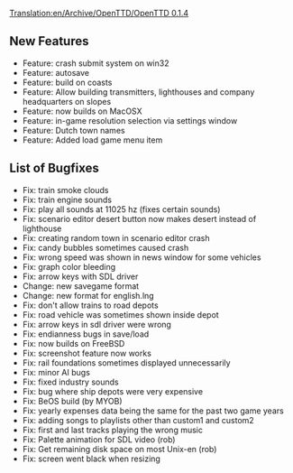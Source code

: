 [[Translation:en/Archive/OpenTTD/OpenTTD 0.1.4]]


{{en/Archive/OpenTTD/NaviPrevNext|prev=en/Archive/OpenTTD/OpenTTD 0.1.3|next=en/Archive/OpenTTD/OpenTTD 0.2.0|date=25 March 2004}}

==New Features==
*Feature: crash submit system on win32
*Feature: autosave
*Feature: build on coasts
*Feature: Allow building transmitters, lighthouses and company headquarters on slopes
*Feature: now builds on MacOSX
*Feature: in-game resolution selection via settings window
*Feature: Dutch town names
*Feature: Added load game menu item

==List of Bugfixes==
*Fix: train smoke clouds
*Fix: train engine sounds
*Fix: play all sounds at 11025 hz (fixes certain sounds)
*Fix: scenario editor desert button now makes desert instead of lighthouse
*Fix: creating random town in scenario editor crash
*Fix: candy bubbles sometimes caused crash
*Fix: wrong speed was shown in news window for some vehicles
*Fix: graph color bleeding
*Fix: arrow keys with SDL driver
*Change: new savegame format
*Change: new format for english.lng
*Fix: don't allow trains to road depots
*Fix: road vehicle was sometimes shown inside depot
*Fix: arrow keys in sdl driver were wrong
*Fix: endianness bugs in save/load
*Fix: now builds on FreeBSD
*Fix: screenshot feature now works
*Fix: rail foundations sometimes displayed unnecessarily
*Fix: minor AI bugs
*Fix: fixed industry sounds
*Fix: bug where ship depots were very expensive
*Fix: BeOS build (by MYOB)
*Fix: yearly expenses data being the same for the past two game years
*Fix: adding songs to playlists other than custom1 and custom2
*Fix: first and last tracks playing the wrong music
*Fix: Palette animation for SDL video (rob)
*Fix: Get remaining disk space on most Unix-en (rob)
*Fix: screen went black when resizing